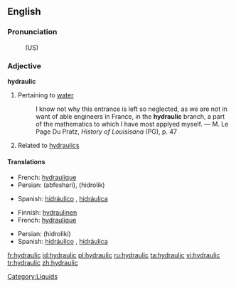 ==English==

===Pronunciation===
: (US) {{SAMPA|/haI.drQ.lIks/}}

===Adjective===
'''hydraulic'''

# Pertaining to [[water]]
#: I know not why this entrance is left so neglected, as we are not in want of able engineers in France, in the '''hydraulic''' branch, a part of the mathematics to which I have most applyed myself. &mdash; M. Le Page Du Pratz, ''History of Louisisana'' (PG), p. 47
# Related to [[hydraulics]]

====Translations====
{{trans-top|Having to do with water}}
* French: [[hydraulique]]
* Persian: {{fa-Arab|[[آبفشاری]]}} (abfeshari), {{fa-Arab|[[هیدرولیک]]}} (hidrolik)
{{trans-mid}}
* Spanish: [[hidráulico]] {{m}}, [[hidráulica]] {{f}}
{{trans-bottom}}
{{trans-top|Related to hydraulics}}
* Finnish: [[hydraulinen]]
* French: [[hydraulique]]
{{trans-mid}}
* Persian: {{fa-Arab|[[هیدرولیکی]]}} (hidroliki)
* Spanish: [[hidráulico]] {{m}}, [[hidráulica]] {{f}}
{{trans-bottom}}

[[Category:Liquids]]

[[fr:hydraulic]]
[[id:hydraulic]]
[[pl:hydraulic]]
[[ru:hydraulic]]
[[ta:hydraulic]]
[[vi:hydraulic]]
[[tr:hydraulic]]
[[zh:hydraulic]]